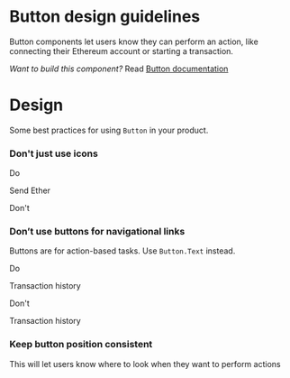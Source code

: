 # Button design guidelines

Button components let users know they can perform an action, like connecting their Ethereum account or starting a transaction.

*Want to build this component?* Read [Button documentation](/api-reference/Button)

# Design

Some best practices for using `Button` in your product.

### Don't just use icons

Do

Send Ether

Don't

### Don’t use buttons for navigational links

Buttons are for action-based tasks. Use `Button.Text` instead.

Do

Transaction history

Don't

Transaction history

### Keep button position consistent

This will let users know where to look when they want to perform actions
